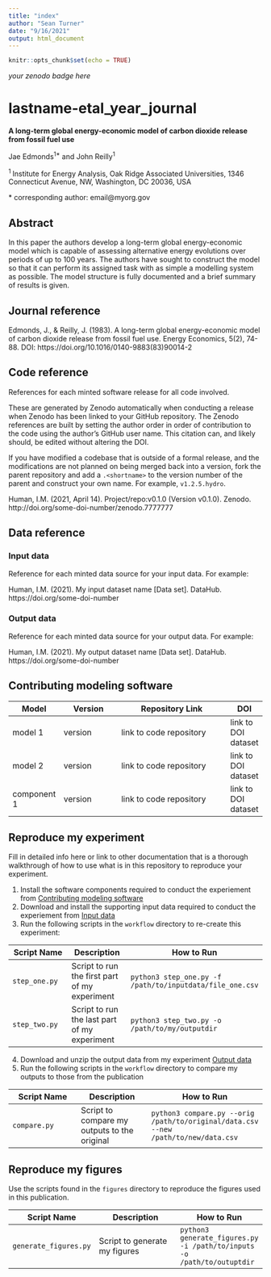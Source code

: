 ```yaml
---
title: "index"
author: "Sean Turner"
date: "9/16/2021"
output: html_document
---
```


```r
knitr::opts_chunk$set(echo = TRUE)
```

_your zenodo badge here_

# lastname-etal_year_journal

**A long-term global energy-economic model of carbon dioxide release from fossil fuel use**

Jae Edmonds<sup>1\*</sup> and John Reilly<sup>1</sup>

<sup>1 </sup> Institute for Energy Analysis, Oak Ridge Associated Universities, 1346 Connecticut Avenue, NW, Washington, DC 20036, USA

\* corresponding author:  email@myorg.gov

## Abstract
In this paper the authors develop a long-term global energy-economic model which is capable of assessing alternative energy evolutions over periods of up to 100 years. The authors have sought to construct the model so that it can perform its assigned task with as simple a modelling system as possible. The model structure is fully documented and a brief summary of results is given.

## Journal reference
Edmonds, J., & Reilly, J. (1983). A long-term global energy-economic model of carbon dioxide release from fossil fuel use. Energy Economics, 5(2), 74-88. DOI: https://doi.org/10.1016/0140-9883(83)90014-2

## Code reference
References for each minted software release for all code involved.  

These are generated by Zenodo automatically when conducting a release when Zenodo has been linked to your GitHub repository. The Zenodo references are built by setting the author order in order of contribution to the code using the author's GitHub user name.  This citation can, and likely should, be edited without altering the DOI.

If you have modified a codebase that is outside of a formal release, and the modifications are not planned on being merged back into a version, fork the parent repository and add a `.<shortname>` to the version number of the parent and construct your own name.  For example, `v1.2.5.hydro`.

Human, I.M. (2021, April 14). Project/repo:v0.1.0 (Version v0.1.0). Zenodo. http://doi.org/some-doi-number/zenodo.7777777

## Data reference

### Input data
Reference for each minted data source for your input data.  For example:

Human, I.M. (2021). My input dataset name [Data set]. DataHub. https://doi.org/some-doi-number

### Output data
Reference for each minted data source for your output data.  For example:

Human, I.M. (2021). My output dataset name [Data set]. DataHub. https://doi.org/some-doi-number

## Contributing modeling software
| Model | Version | Repository Link | DOI |
|-------|---------|-----------------|-----|
| model 1 | version | link to code repository | link to DOI dataset |
| model 2 | version | link to code repository | link to DOI dataset |
| component 1 | version | link to code repository | link to DOI dataset |

## Reproduce my experiment
Fill in detailed info here or link to other documentation that is a thorough walkthrough of how to use what is in this repository to reproduce your experiment.


1. Install the software components required to conduct the experiement from [Contributing modeling software](#contributing-modeling-software)
2. Download and install the supporting input data required to conduct the experiement from [Input data](#input-data)
3. Run the following scripts in the `workflow` directory to re-create this experiment:

| Script Name | Description | How to Run |
| --- | --- | --- |
| `step_one.py` | Script to run the first part of my experiment | `python3 step_one.py -f /path/to/inputdata/file_one.csv` |
| `step_two.py` | Script to run the last part of my experiment | `python3 step_two.py -o /path/to/my/outputdir` |

4. Download and unzip the output data from my experiment [Output data](#output-data)
5. Run the following scripts in the `workflow` directory to compare my outputs to those from the publication

| Script Name | Description | How to Run |
| --- | --- | --- |
| `compare.py` | Script to compare my outputs to the original | `python3 compare.py --orig /path/to/original/data.csv --new /path/to/new/data.csv` |

## Reproduce my figures
Use the scripts found in the `figures` directory to reproduce the figures used in this publication.

| Script Name | Description | How to Run |
| --- | --- | --- |
| `generate_figures.py` | Script to generate my figures | `python3 generate_figures.py -i /path/to/inputs -o /path/to/outuptdir` |
